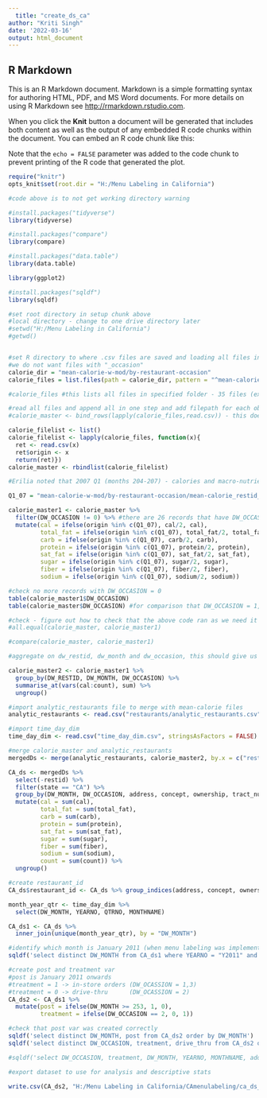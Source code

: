 ---
  title: "create_ds_ca"
author: "Kriti Singh"
date: '2022-03-16'
output: html_document
---

## R Markdown

This is an R Markdown document. Markdown is a simple formatting syntax for authoring HTML, PDF, and MS Word documents. For more details on using R Markdown see <http://rmarkdown.rstudio.com>.

When you click the **Knit** button a document will be generated that includes both content as well as the output of any embedded R code chunks within the document. You can embed an R code chunk like this:


Note that the `echo = FALSE` parameter was added to the code chunk to prevent printing of the R code that generated the plot.

```{r setup, include=FALSE, echo=FALSE}
require("knitr")
opts_knit$set(root.dir = "H:/Menu Labeling in California")

#code above is to not get working directory warning

```

```{r}
#install.packages("tidyverse")
library(tidyverse)

#install.packages("compare")
library(compare)

#install.packages("data.table")
library(data.table)

library(ggplot2)

#install.packages("sqldf")
library(sqldf)

#set root directory in setup chunk above
#local directory - change to one drive directory later
#setwd("H:/Menu Labeling in California")
#getwd()


#set R directory to where .csv files are saved and loading all files in folder at 
#we do not want files with "_occasion"
calorie_dir = "mean-calorie-w-mod/by-restaurant-occasion"
calorie_files = list.files(path = calorie_dir, pattern = "^mean-calorie_restid_2(.*)csv$", full.names = TRUE)

#calorie_files #this lists all files in specified folder - 35 files (excluding "_occasion")

#read all files and append all in one step and add filepath for each observation
#calorie_master <- bind_rows(lapply(calorie_files,read.csv)) - this does not create column with filepath

calorie_filelist <- list()
calorie_filelist <- lapply(calorie_files, function(x){
  ret <- read.csv(x)
  ret$origin <- x
  return(ret)})
calorie_master <- rbindlist(calorie_filelist)

#Erilia noted that 2007 Q1 (months 204-207) - calories and macro-nutrients were double counted but count (#orders) was not

Q1_07 = "mean-calorie-w-mod/by-restaurant-occasion/mean-calorie_restid_2007_Q1.csv"

calorie_master1 <- calorie_master %>%
  filter(DW_OCCASION != 0) %>% #there are 26 records that have DW_OCCASION = 0, we do not want to include this in the analysis dataset
  mutate(cal = ifelse(origin %in% c(Q1_07), cal/2, cal), 
         total_fat = ifelse(origin %in% c(Q1_07), total_fat/2, total_fat),
         carb = ifelse(origin %in% c(Q1_07), carb/2, carb),
         protein = ifelse(origin %in% c(Q1_07), protein/2, protein),
         sat_fat = ifelse(origin %in% c(Q1_07), sat_fat/2, sat_fat),
         sugar = ifelse(origin %in% c(Q1_07), sugar/2, sugar),
         fiber = ifelse(origin %in% c(Q1_07), fiber/2, fiber),
         sodium = ifelse(origin %in% c(Q1_07), sodium/2, sodium))

#check no more records with DW_OCCASION = 0
table(calorie_master1$DW_OCCASION)
table(calorie_master$DW_OCCASION) #for comparison that DW_OCCASION = 1, 2, 3 have same frequencies

#check - figure out how to check that the above code ran as we need it to
#all.equal(calorie_master, calorie_master1)

#compare(calorie_master, calorie_master1)

#aggregate on dw_restid, dw_month and dw_occasion, this should give us one record per restaurant ID

calorie_master2 <- calorie_master1 %>%
  group_by(DW_RESTID, DW_MONTH, DW_OCCASION) %>%
  summarise_at(vars(cal:count), sum) %>%
  ungroup() 

#import analytic_restaurants file to merge with mean-calorie files
analytic_restaurants <- read.csv("restaurants/analytic_restaurants.csv", stringsAsFactors = FALSE)

#import time_day_dim
time_day_dim <- read.csv("time_day_dim.csv", stringsAsFactors = FALSE)

```

```{r}
#merge calorie_master and analytic_restaurants
mergedDs <- merge(analytic_restaurants, calorie_master2, by.x = c("restid"), by.y = c("DW_RESTID"))

CA_ds <- mergedDs %>%
  select(-restid) %>%
  filter(state == "CA") %>%
  group_by(DW_MONTH, DW_OCCASION, address, concept, ownership, tract_num) %>%
  mutate(cal = sum(cal), 
         total_fat = sum(total_fat), 
         carb = sum(carb), 
         protein = sum(protein), 
         sat_fat = sum(sat_fat), 
         sugar = sum(sugar), 
         fiber = sum(fiber), 
         sodium = sum(sodium), 
         count = sum(count)) %>%
  ungroup() 

#create restaurant_id
CA_ds$restaurant_id <- CA_ds %>% group_indices(address, concept, ownership, tract_num) 

month_year_qtr <- time_day_dim %>%
  select(DW_MONTH, YEARNO, QTRNO, MONTHNAME)

CA_ds1 <- CA_ds %>% 
  inner_join(unique(month_year_qtr), by = "DW_MONTH") 

#identify which month is January 2011 (when menu labeling was implemented in CA)
sqldf('select distinct DW_MONTH from CA_ds1 where YEARNO = "Y2011" and MONTHNAME = "JANUARY"') #this returns DW_MONTH 253 (correct)

#create post and treatment var
#post is January 2011 onwards
#treatment = 1 -> in-store orders (DW_OCASSION = 1,3)
#treatment = 0 -> drive-thru      (DW_OCASSION = 2)
CA_ds2 <- CA_ds1 %>%
  mutate(post = ifelse(DW_MONTH >= 253, 1, 0), 
         treatment = ifelse(DW_OCCASION == 2, 0, 1))

#check that post var was created correctly
sqldf('select distinct DW_MONTH, post from CA_ds2 order by DW_MONTH')
sqldf('select distinct DW_OCCASION, treatment, drive_thru from CA_ds2 order by DW_OCCASION')

#sqldf('select DW_OCCASION, treatment, DW_MONTH, YEARNO, MONTHNAME, address from CA_ds2 where DW_OCCASION = 0 order by DW_MONTH')

#export dataset to use for analysis and descriptive stats

write.csv(CA_ds2, "H:/Menu Labeling in California/CAmenulabeling/ca_ds_223003.csv")


```

